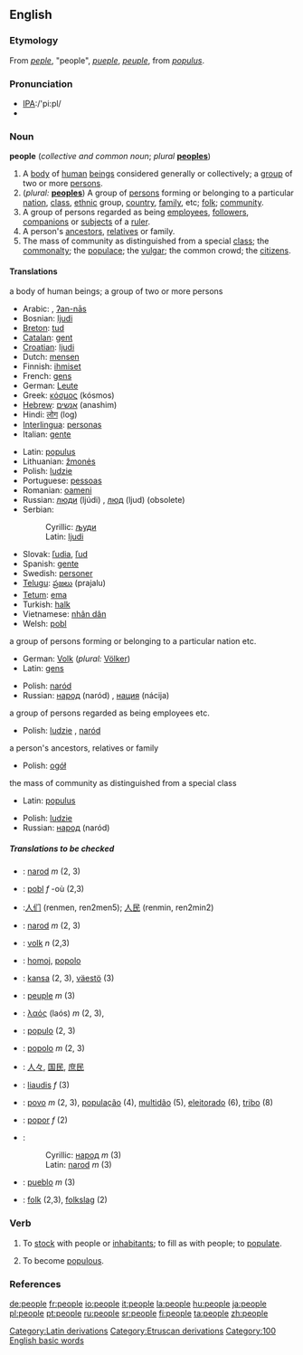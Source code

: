 ==English==

{{rank|here|thought|found|140|people|still|just|while}}

===Etymology===
From {{OE.}} ''[[peple]]'', "people", {{OF.}} ''[[pueple]]'', {{F.}} ''[[peuple]]'', from {{L.}} ''[[populus]]''.

===Pronunciation===
*[[Pronunciation guide|IPA]]:/'pi:pl/
*{{audio|en-us-people.ogg|Audio (US)}}

===Noun===
'''people''' (''collective and common noun''; ''plural'' '''[[peoples]]''')

# A [[body]] of [[human]] [[being]]s considered generally or collectively; a [[group]] of two or more [[person]]s.
# (''plural:'' '''[[peoples]]''') A group of [[person]]s forming or belonging to a particular [[nation]], [[class]], [[ethnic]] group, [[country]], [[family]], etc; [[folk]]; [[community]].
# A group of persons regarded as being [[employee]]s, [[follower]]s, [[companion]]s or [[subject]]s of a [[ruler]].
# A person's [[ancestor]]s, [[relative]]s or family.
# The mass of community as distinguished from a special [[class]]; the [[commonalty]]; the [[populace]]; the [[vulgar]]; the common crowd; the [[citizen]]s.

====Translations====
;a body of human beings; a group of two or more persons
{{top}}
*Arabic: {{ARchar|[[الناس]]}} , [[ʔan-nās]]
*Bosnian: [[ljudi]] {{p}}
*[[Breton]]: [[tud]] {{p}}
*[[Catalan]]: [[gent]] {{f}}
*[[Croatian]]: [[ljudi]] {{p}}
*Dutch: [[mensen]] {{p}}
*Finnish: [[ihmiset]] {{p}}
*French: [[gens]] {{p}}
*German: [[Leute]] {{p}}
*Greek: [[κόσμος]] (kósmos) {{m}}
*[[Hebrew]]: [[אנשים]] (anashim)
*Hindi: [[लोग]] (log)
*[[Interlingua]]: [[personas]] {{p}}
*Italian: [[gente]] {{f}}
{{mid}}
*Latin: [[populus]] {{m}}
*Lithuanian: [[žmonės]] {{m}} {{p}}
*Polish: [[ludzie]] {{p}}
*Portuguese: [[pessoas]] {{f}}
*Romanian: [[oameni]] {{m}}
*Russian: [[люди]] (ljúdi) {{p}}, [[люд]] (ljud) {{m}} (obsolete)
*Serbian:
*:Cyrillic: [[људи]] {{p}}
*:Latin: [[ljudi]] {{m}}
*Slovak: [[ľudia]], [[ľud]] {{m}}
*Spanish: [[gente]] {{f}}
*Swedish: [[personer]]
*[[Telugu]]: [[ప్రజలు]] (prajalu)
*[[Tetum]]: [[ema]]
*Turkish: [[halk]]
*Vietnamese: [[nhân dân]]
*Welsh: [[pobl]]
{{bottom}}

;a group of persons forming or belonging to a particular nation etc.
{{top}}
*German: [[Volk]] {{n}} (''plural:'' [[Völker]])
*Latin: [[gens]] {{f}}
{{mid}}
*Polish: [[naród]] {{m}}
*Russian: [[народ]] (naród) {{m}}, [[нация]] (nácija) {{f}}
{{bottom}}

;a group of persons regarded as being employees etc.
{{top}}
{{mid}}
*Polish: [[ludzie]] {{p}}, [[naród]] {{m}}
{{bottom}}

;a person's ancestors, relatives or family
{{top}}
{{mid}}
*Polish: [[ogół]] {{m}}
{{bottom}}

;the mass of community as distinguished from a special class
{{top}}
*Latin: [[populus]] {{m}}
{{mid}}
*Polish: [[ludzie]] {{p}}
*Russian: [[народ]] (naród) {{m}}
{{bottom}}

=====Translations to be checked=====
*{{ttbc|Bosnian}}: [[narod]] ''m'' (2, 3)
*{{ttbc|Breton}}: [[pobl]] ''f'' -où (2,3)
*{{ttbc|Chinese}}:[[人们]] (renmen, ren2men5); [[人民]] (renmin, ren2min2)
*{{ttbc|Croatian}}: [[narod]] ''m'' (2, 3)
*{{ttbc|Dutch}}: [[volk]] ''n'' (2,3)
*{{ttbc|Esperanto}}: [[homoj]], [[popolo]]
*{{ttbc|Finnish}}: [[kansa]] (2, 3), [[väestö]] (3)
*{{ttbc|French}}: [[peuple]] ''m'' (3)
*{{ttbc|Greek}}: [[λαός]] (laós) ''m'' (2, 3), 
*{{ttbc|Interlingua}}: [[populo]] (2, 3)
*{{ttbc|Italian}}: [[popolo]] ''m'' (2, 3) 
*{{ttbc|Japanese}}: [[人々]], [[国民]], [[庶民]]
*{{ttbc|Lithuanian}}: [[liaudis]] ''f'' (3)
*{{ttbc|Portuguese}}: [[povo]] ''m'' (2, 3), [[população]] {{m}} (4), [[multidão]] {{m}} (5), [[eleitorado]] {{m}} (6), [[tribo]] {{m}} (8)
*{{ttbc|Romanian}}: [[popor]] ''f'' (2)
*{{ttbc|Serbian}}:
*:Cyrillic: [[народ]] ''m'' (3)
*:Latin: [[narod]] ''m'' (3)
*{{ttbc|Spanish}}: [[pueblo]] ''m'' (3)
*{{ttbc|Swedish}}: [[folk]] (2,3), [[folkslag]] (2)

===Verb===
{{en-infl-reg-other-e|peopl|e|}}
# {{transitive}} To [[stock]] with people or [[inhabitant]]s; to fill as with people; to [[populate]].
# {{intransitive}} To become [[populous]].

===References===
{{R:Webster 1913}}

[[Category:Latin derivations]]
[[Category:Etruscan derivations]]
[[Category:100 English basic words]]

[[de:people]]
[[fr:people]]
[[io:people]]
[[it:people]]
[[la:people]]
[[hu:people]]
[[ja:people]]
[[pl:people]]
[[pt:people]]
[[ru:people]]
[[sr:people]]
[[fi:people]]
[[ta:people]]
[[zh:people]]